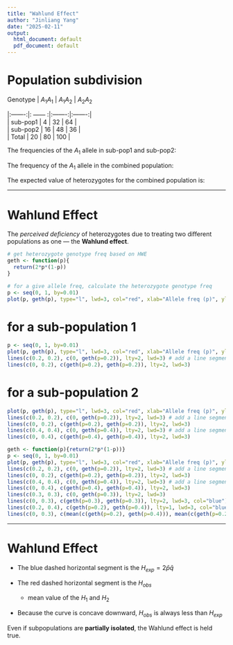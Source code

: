 ```yaml
---
title: "Wahlund Effect"
author: "Jinliang Yang"
date: "2025-02-11"
output:
  html_document: default
  pdf_document: default
---
```


# Population subdivision


| Genotype | $A_1A_1$   | $A_1A_2$    | $A_2A_2$   
|:-------:|: ------ :|:-------:|:-------:|   
| sub-pop1  | 4    | 32    | 64    |   
| sub-pop2  | 16     | 48    | 36    |   
| Total     | 20    | 80    | 100    |   


The frequencies of the $A_1$ allele in sub-pop1 and sub-pop2:
\begin{align*}
p_1 & = \frac{2 \times 4 + 32}{2 \times 100} = 0.2 \\
p_2 & = \frac{2 \times 16 + 48}{2 \times 100} = 0.4 \\
\end{align*}


The frequency of the $A_1$ allele in the combined population:

\begin{align*}
\bar{p} & = \frac{2 \times 20 + 80}{2 \times 200} = 0.3 \\
\end{align*}


The expected value of heterozygotes for the combined population is:

\begin{align*}
2\bar{p}\bar{q} \times n = 2 \times 0.3 \times 0.7 \times 200 = 84 \\ 
\end{align*}

---

# Wahlund Effect

The _perceived deficiency_ of heterozygotes due to treating two different populations as one --- the __Wahlund effect__. 

```r
# get heterozygote genotype freq based on HWE
geth <- function(p){
  return(2*p*(1-p))
}

# for a give allele freq, calculate the heterozygote genotype freq
p <- seq(0, 1, by=0.01)
plot(p, geth(p), type="l", lwd=3, col="red", xlab="Allele freq (p)", ylab="Heterozygosity (h)")
```
# for a sub-population 1

```r
p <- seq(0, 1, by=0.01)
plot(p, geth(p), type="l", lwd=3, col="red", xlab="Allele freq (p)", ylab="Heterozygosity (H)")
lines(c(0.2, 0.2), c(0, geth(p=0.2)), lty=2, lwd=3) # add a line segment
lines(c(0, 0.2), c(geth(p=0.2), geth(p=0.2)), lty=2, lwd=3)
```
# for a sub-population 2

```r
plot(p, geth(p), type="l", lwd=3, col="red", xlab="Allele freq (p)", ylab="Heterozygosity (H)")
lines(c(0.2, 0.2), c(0, geth(p=0.2)), lty=2, lwd=3) # add a line segment
lines(c(0, 0.2), c(geth(p=0.2), geth(p=0.2)), lty=2, lwd=3)
lines(c(0.4, 0.4), c(0, geth(p=0.4)), lty=2, lwd=3) # add a line segment
lines(c(0, 0.4), c(geth(p=0.4), geth(p=0.4)), lty=2, lwd=3)
```


```r
geth <- function(p){return(2*p*(1-p))}
p <- seq(0, 1, by=0.01)
plot(p, geth(p), type="l", lwd=3, col="red", xlab="Allele freq (p)", ylab="Heterozygosity (H)")
lines(c(0.2, 0.2), c(0, geth(p=0.2)), lty=2, lwd=3) # add a line segment
lines(c(0, 0.2), c(geth(p=0.2), geth(p=0.2)), lty=2, lwd=3)
lines(c(0.4, 0.4), c(0, geth(p=0.4)), lty=2, lwd=3) # add a line segment
lines(c(0, 0.4), c(geth(p=0.4), geth(p=0.4)), lty=2, lwd=3)
lines(c(0.3, 0.3), c(0, geth(p=0.3)), lty=2, lwd=3) 
lines(c(0, 0.3), c(geth(p=0.3), geth(p=0.3)), lty=2, lwd=3, col="blue")
lines(c(0.2, 0.4), c(geth(p=0.2), geth(p=0.4)), lty=1, lwd=3, col="blue")
lines(c(0, 0.3), c(mean(c(geth(p=0.2), geth(p=0.4))), mean(c(geth(p=0.2), geth(p=0.4)))), lty=2, lwd=3, col="red")
```

---

# Wahlund Effect



- The blue dashed horizontal segment is the $H_{exp} = 2 \bar{p}\bar{q}$

- The red dashed horizontal segment is the $H_{obs}$ 
  - mean value of the $H_1$ and $H_2$

- Because the curve is concave downward, $H_{obs}$ is always less than $H_{exp}$


Even if subpopulations are __partially isolated__, the Wahlund effect is held true.

